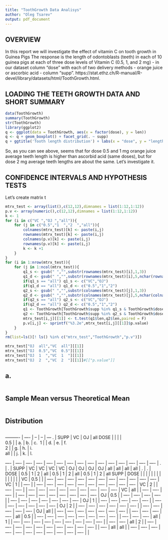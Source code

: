 ```yaml
---
title: "ToothGrowth Data Analisys"
author: "Oleg Tsarev"
output: pdf_document
---
```

## **OVERVIEW**
In this report we will investigate the effect of vitamin C on tooth growth in Guinea Pigs
The response is the length of odontoblasts (teeth) in each of 10 guinea pigs at each of three dose levels of Vitamin C (0.5, 1, and 2 mg) - in our dataset column "dose" with each of two delivery methods - orange juice or ascorbic acid - column "supp". https://stat.ethz.ch/R-manual/R-devel/library/datasets/html/ToothGrowth.html.  

## **LOADING THE TEETH GROWTH DATA AND SHORT SUMMARY**
```r
data(ToothGrowth)
summary(ToothGrowth)
str(ToothGrowth)
library(ggplot2)
q <- ggplot(data = ToothGrowth, aes(x = factor(dose), y = len))
q <- q + geom_boxplot() + facet_grid(. ~ supp)
q + ggtitle('Tooth length distribution') + labs(x = "dose", y = "length")
```
  
So, as you can see above, seems that for dose 0.5 and 1 mg orange juice average teeth length is higher than ascorbid acid (same doses), but for dose 2 mg average teeth lengths are about the same. Let's investigate it.
  
## **CONFIDENCE INTERVALS AND HYPOTHESIS TESTS**
Let's create matrix t

```r
mtrx_test <- array(list(),c(12,12),dimnames = list(1:12,1:12))
p.v <- array(numeric(),c(12,12),dimnames = list(1:12,1:12))
k <- 1
for (i in c("VC ","OJ ","all")){
    for (j in c("0.5","1  ","2  ","all")){
        colnames(mtrx_test)[k] <- paste(i,j)
        rownames(mtrx_test)[k] <- paste(i,j)
        colnames(p.v)[k] <- paste(i,j)
        rownames(p.v)[k] <- paste(i,j)
        k <- k +1
    }
}
for (i in 1:nrow(mtrx_test)){
    for (j in 1:ncol(mtrx_test)){
        q1_s <- gsub(" ","",substr(rownames(mtrx_test)[i],1,3))
        q1_d <- gsub(" ","",substr(rownames(mtrx_test)[i],5,nchar(rownames(mtrx_test)[i])))
        if(q1_s == "all") q1_s <- c("VC","OJ")
        if(q1_d == "all") q1_d <- c("0.5","1","2")
        q2_s <- gsub(" ","",substr(colnames(mtrx_test)[j],1,3))
        q2_d <- gsub(" ","",substr(colnames(mtrx_test)[j],5,nchar(colnames(mtrx_test)[j])))
        if(q2_s == "all") q2_s <- c("VC","OJ")
        if(q2_d == "all") q2_d <- c("0.5","1","2")
        q1 <- ToothGrowth[ToothGrowth$supp %in% q1_s & ToothGrowth$dose %in% q1_d,]
        q2 <- ToothGrowth[ToothGrowth$supp %in% q2_s & ToothGrowth$dose %in% q2_d,]
        mtrx_test[i,j][[1]] <- t.test(q1$len,q2$len,paired = F)
        p.v[i,j] <- sprintf("%3.2e",mtrx_test[i,j][[1]]$p.value)
    }
}
rm(list=ls()[! ls() %in% c("mtrx_test","ToothGrowth","p.v")])
```


```r
mtrx_test["OJ  all","VC  all"][[1]]
mtrx_test["OJ  0.5","VC  0.5"][[1]]
mtrx_test["OJ  1  ","VC  1  "][[1]]
mtrx_test["OJ  2  ","VC  2  "][[1]]#[["p.value"]]
```




## **a.**

```r



```

## **Sample Mean versus Theoretical Mean** ##
```r

```

## **Distribution**
```r

```











---------- | ---- | -- | -- | --- 
.          | SUPP | VC | OJ | all
DOSE       |      |    |    |    
0.5        |      | a. | b. | c. 
1          |      | d. | e. | f.    
2          |      | g. | h. | i.     
all        |      | j. | k. | l.     




---- | ---- | ---- | ---- | ---- | ---- | ---- | ---- | ---- | ---- | ---- | ---- | ---- | ---- | ---- |
.    | .    | SUPP | VC   | VC   | VC   | VC   | OJ   | OJ   | OJ   | OJ   | all  | all  | all  | all  |
.    | .    | DOSE | 0.5  | 1    | 2    | all  | 0.5  | 1    | 2    | all  | 0.5  | 1    | 2    | all
SUPP | DOSE |      |      |      |      |      |      |      |      |      |      |      |      |      |
VC   | 0.5  |      |      | ---- | ---- | ---- | ---- | ---- | ---- | ---- | ---- | ---- | ---- | ---- |
VC   | 1    |      | ---- |      | ---- | ---- | ---- | ---- | ---- | ---- | ---- | ---- | ---- | ---- |
VC   | 2    |      | ---- | ---- |      | ---- | ---- | ---- | ---- | ---- | ---- | ---- | ---- | ---- |
VC   | all  |      | ---- | ---- | ---- |      | ---- | ---- | ---- | ---- | ---- | ---- | ---- | ---- |
OJ   | 0.5  |      | ---- | ---- | ---- | ---- |      | ---- | ---- | ---- | ---- | ---- | ---- | ---- |
OJ   | 1    |      | ---- | ---- | ---- | ---- | ---- |      | ---- | ---- | ---- | ---- | ---- | ---- |
OJ   | 2    |      | ---- | ---- | ---- | ---- | ---- | ---- |      | ---- | ---- | ---- | ---- | ---- |
OJ   | all  |      | ---- | ---- | ---- | ---- | ---- | ---- | ---- |      | ---- | ---- | ---- | ---- |
all  | 0.5  |      | ---- | ---- | ---- | ---- | ---- | ---- | ---- | ---- |      | ---- | ---- | ---- |
all  | 1    |      | ---- | ---- | ---- | ---- | ---- | ---- | ---- | ---- | ---- |      | ---- | ---- |
all  | 2    |      | ---- | ---- | ---- | ---- | ---- | ---- | ---- | ---- | ---- | ---- |      | ---- |
all  | all  |      | ---- | ---- | ---- | ---- | ---- | ---- | ---- | ---- | ---- | ---- | ---- |      |

